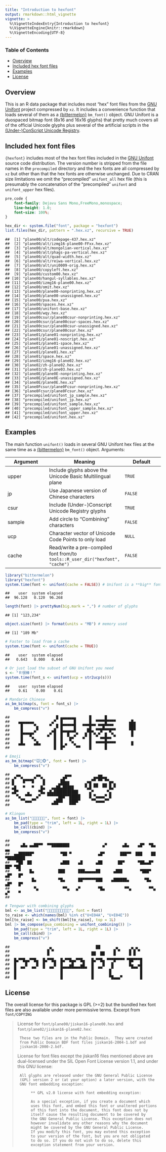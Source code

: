 ```yaml
---
title: "Introduction to hexfont"
output: rmarkdown::html_vignette
vignette: >
  %\VignetteIndexEntry{Introduction to hexfont}
  %\VignetteEngine{knitr::rmarkdown}
  %\VignetteEncoding{UTF-8}
---
```


### Table of Contents

* [Overview](#overview)
* [Included hex font files](#hex)
* [Examples](#examples)
* [License](#license)

## <a name="overview">Overview</a>

This is an R data package that includes most "hex" font files from the [GNU Unifont](https://unifoundry.com/unifont/index.html) project compressed by `xz`.  It includes a convenience function that loads several of them as a [{bittermelon}](https://github.com/trevorld/bittermelon) `bm_font()` object.  GNU Unifont is a duospaced bitmap font (8x16 and 16x16 glyphs) that pretty much covers all of the official Unicode glyphs plus several of the artificial scripts in the [(Under-)ConScript Unicode Registry](https://www.kreativekorp.com/ucsur/).

## <a name="hex">Included hex font files</a>

`{hexfont}` includes most of the hex font files included in the [GNU Unifont](https://unifoundry.com/unifont/index.html)
source code distribution.  The version number is stripped from the file names in the `precompiled` directory and
the hex fonts are all compressed by `xz` but other than that the hex fonts are otherwise unchanged.  Due to CRAN size limitations we omit the "precompiled" `unifont_all` hex file (this is presumably the concatenation of the "precompiled" `unifont` and `unifont_upper` hex files).

```css
pre,code {
    font-family: Dejavu Sans Mono,FreeMono,monospace;
    line-height: 1.0;
    font-size: 100%;
}
```

```r
hex_dir <- system.file("font", package = "hexfont")
list.files(hex_dir, pattern = ".hex.xz", recursive = TRUE)
```

```
##  [1] "plane00/alt/codepage-437.hex.xz"           
##  [2] "plane00/alt/izmg16-plane00-FFxx.hex.xz"    
##  [3] "plane00/alt/mongolian-vertical.hex.xz"     
##  [4] "plane00/alt/phags-pa-vertical.hex.xz"      
##  [5] "plane00/alt/quad-width.hex.xz"             
##  [6] "plane00/alt/reiwa-vertical.hex.xz"         
##  [7] "plane00/alt/uni0009-orig.hex.xz"           
##  [8] "plane00/copyleft.hex.xz"                   
##  [9] "plane00/custom00.hex.xz"                   
## [10] "plane00/hangul-syllables.hex.xz"           
## [11] "plane00/izmg16-plane00.hex.xz"             
## [12] "plane00/omit.hex.xz"                       
## [13] "plane00/plane00-nonprinting.hex.xz"        
## [14] "plane00/plane00-unassigned.hex.xz"         
## [15] "plane00/pua.hex.xz"                        
## [16] "plane00/spaces.hex.xz"                     
## [17] "plane00/unifont-base.hex.xz"               
## [18] "plane00/wqy.hex.xz"                        
## [19] "plane00csur/plane00csur-nonprinting.hex.xz"
## [20] "plane00csur/plane00csur-spaces.hex.xz"     
## [21] "plane00csur/plane00csur-unassigned.hex.xz" 
## [22] "plane00csur/plane00csur.hex.xz"            
## [23] "plane01/plane01-nonprinting.hex.xz"        
## [24] "plane01/plane01-noscript.hex.xz"           
## [25] "plane01/plane01-space.hex.xz"              
## [26] "plane01/plane01-unassigned.hex.xz"         
## [27] "plane01/plane01.hex.xz"                    
## [28] "plane01/space.hex.xz"                      
## [29] "plane02/izmg16-plane02.hex.xz"             
## [30] "plane02/zh-plane02.hex.xz"                 
## [31] "plane03/zh-plane03.hex.xz"                 
## [32] "plane0E/plane0E-nonprinting.hex.xz"        
## [33] "plane0E/plane0E-unassigned.hex.xz"         
## [34] "plane0E/plane0E.hex.xz"                    
## [35] "plane0Fcsur/plane0Fcsur-nonprinting.hex.xz"
## [36] "plane0Fcsur/plane0Fcsur.hex.xz"            
## [37] "precompiled/unifont_jp_sample.hex.xz"      
## [38] "precompiled/unifont_jp.hex.xz"             
## [39] "precompiled/unifont_sample.hex.xz"         
## [40] "precompiled/unifont_upper_sample.hex.xz"   
## [41] "precompiled/unifont_upper.hex.xz"          
## [42] "precompiled/unifont.hex.xz"
```

## <a name="examples">Examples</a>

The main function `unifont()` loads in several GNU Unifont hex files at the same time as a [{bittermelon}](https://github.com/trevorld/bittermelon) `bm_font()` object.  Arguments:

| Argument | Meaning | Default |
--- | --- | ---
| upper | Include glyphs above the Unicode Basic Multilingual plane | `TRUE` | 
| jp | Use Japanese version of Chinese characters | `FALSE` | 
| csur | Include (Under-)Conscript Unicode Registry glyphs | `TRUE` |
| sample | Add circle to "Combining" characters | `FALSE` | 
| ucp | Character vector of Unicode Code Points to only load | `NULL` |
| cache | Read/write a pre-compiled font from/to `tools::R_user_dir("hexfont", "cache")` | `FALSE` |


```r
library("bittermelon")
library("hexfont")
system.time(font <- unifont(cache = FALSE)) # Unifont is a **big** font
```

```
##    user  system elapsed 
##  96.128   0.120  96.268
```

```r
length(font) |> prettyNum(big.mark = ",") # number of glyphs
```

```
## [1] "123,234"
```

```r
object.size(font) |> format(units = "MB") # memory used
```

```
## [1] "189 Mb"
```

```r
# Faster to load from a cache
system.time(font <- unifont(cache = TRUE))
```

```
##    user  system elapsed 
##   0.643   0.000   0.644
```

```r
# Or just load the subset of GNU Unifont you need
s <- "Ｒ很棒！"
system.time(font_s <- unifont(ucp = str2ucp(s)))
```

```
##    user  system elapsed 
##    0.61    0.00    0.61
```

```r
# Mandarin Chinese
as_bm_bitmap(s, font = font_s) |>
    bm_compress("v")
```

```
##                     █ ▄▄▄▄▄▄▄      █      █                     
##    ▄▄▄▄▄▄▄        ▄▀  █     █      █  ▀▀▀▀█▀▀▀▀      ▄█▄        
##     █     ▀▄     ▀  █ █▀▀▀▀▀█   ▀▀▀█▀▀ ▀▀█▀▀▀▀       ███        
##     █     ▄▀      ▄█  █▄▄▄▄▄█     ██▄ ▀▀█▀▀▀█▀▀      ▀█▀        
##     █▀▀▀█▀      ▄▀ █  █  █  ▄▀   █ █ ▀▄▀  █  ▀▄       █         
##     █    ▀▄        █  █   █▀    ▀  █    ▀▀█▀▀                   
##    ▄█▄    ▄█▄      █  █ ▄  ▀▄      █  ▀▀▀▀█▀▀▀▀       █         
##                    █  █▀     ▀▀    █      █
```

```r
# Emoji
as_bm_bitmap("🐭🐲🐵", font = font) |>
    bm_compress("v")
```

```
##   ▄▄       ▄▄           ▄▄▄            ▄▄       
## ▄▀  ▀▄▄▄▄▄▀  ▀▄       ▄█▀           ▄█▀██▀█▄    
## █    ▀   ▀    █      ▄████       ▄▀█ ▄▄  ▄▄ █▀▄ 
## ▄█   ▀   ▀   █▄   ▄▄██▄█████     ▀▄█ ▀▀  ▀▀ █▄▀ 
## ▄█▀    ▄    ▀█▄ ▄█▄███████████     ▄▀      ▀▄   
##   ▀▄  ▀▀▀  ▄▀   ▀▀▀▀▀███▀▀█████    █ ▀▄▄▄▄▀ █   
##     ▀▀▄▄▄▀▀        ▄███   ████▀     ▀▀▄▄▄▄▀▀    
##                   ▀▀▀     ▀▀▀
```

```r
# Klingon
as_bm_list("", font = font) |>
    bm_pad(type = "trim", left = 1L, right = 1L) |>
    bm_call(cbind) |>
    bm_compress("v")
```

```
##                                                                               
##     ▄█▄ ▄▄██▀▀  ▀▀████████               ▄▀       ▄█▄    ▄█▀  ▀█▄    ▄▄       
##  ▄▄██████▀            ▀██ ▀            ▄█▀       ███▀▀  ███    ██   ▀████████ 
##   ▀██  ██             ▄███    ▄█      ▄██       ██▀      ▀██▄▄█▀      ██▀ ▀██ 
##    ▀    █▄           ███      ███▄▄▄▄▄██      ▄███        ▀███▀      ▄█▀   █▀ 
##          █▄          ▀█▄      ██▀▀▀▀▀▀███    ▄██████▄       ▀█▄     ▄█▀   █▀  
##           ▀▄           ▀▀▄   ▄▀        ▀█▄         ▀▀▄        ▀▀▄  ▄▀    ▀    
## 
```

```r
# Tengwar with combining glyphs
bml <- as_bm_list("", font = font)
to_raise <- which(names(bml) %in% c("U+E04A", "U+E04E"))
bml[to_raise] <- bm_shift(bml[to_raise], top = 1L)
bml |> bm_compose(pua_combining = unifont_combining()) |>
    bm_pad(type = "trim", left = 1L, right = 1L) |>
    bm_call(cbind) |>
    bm_compress("v")
```

```
##                  ▄                    ██       ▄      ▄ ▄   
##                 █ ▀                 ▄▄  ▄▄    █ ▀    █ █ ▀  
##                 ▀                   ▀▀  ▀▀    ▀      ▀ ▀    
##  █▄▀▀█▄▄▀▀█▄  █▄▀▀█▄  █▄▀▀█▄▄▀▀█▄   █▄▀▀█▄ ▀▀▀█▀▀▀▀ ▀██▀▀▀█ 
##  █    █    █  █    █  █   ▄█   ▄█   █    █   █       █▄  ▄█ 
##  █  ▀▀   ▀▀   ▀  ▀▀   █▀▀▀▀▀▀▀▀▀▀▀  █  ▀▀   ▄▀        ▀▀▀ █ 
##  █                    █             █       █             █ 
##  █                    █             █       ▀█▄▄▄▀        █
```

## <a name="license">License</a>

The overall license for this package is GPL (>=2) but the bundled hex font files 
are also available under more permissive terms.  Excerpt from `font/COPYING` 

> License for `font/plane00/jiskan16-plane00.hex` and
> `font/plane02/jiskan16-plane02.hex`:
> 
>      These two files are in the Public Domain.  They were created
>      from Public Domain BDF font files jiskan16-2004-1.bdf and
>      jiskan16-2000-2.bdf.
> 
> 
> License for font files except the jiskan16 files mentioned above
> are dual-licensed under the SIL Open Font License version 1.1,
> and under this GNU license:
> 
>      All glyphs are released under the GNU General Public License
>      (GPL) version 2 or (at your option) a later version, with the
>      GNU font embedding exception:
> 
>           ** GPL v2.0 license with font embedding exception:
> 
>           As a special exception, if you create a document which
>           uses this font, and embed this font or unaltered portions
>           of this font into the document, this font does not by
>           itself cause the resulting document to be covered by
>           the GNU General Public License. This exception does not
>           however invalidate any other reasons why the document
>           might be covered by the GNU General Public License.
>           If you modify this font, you may extend this exception
>           to your version of the font, but you are not obligated
>           to do so. If you do not wish to do so, delete this
>           exception statement from your version.
